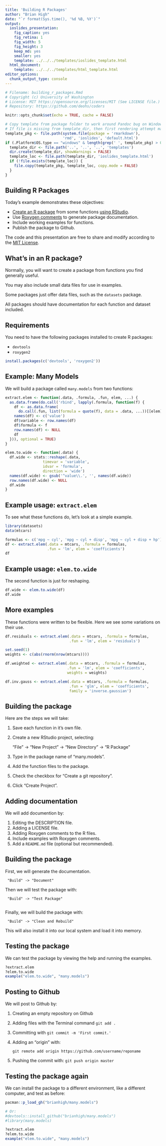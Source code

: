 ```yaml
---
title: 'Building R Packages'
author: "Brian High"
date: "`r format(Sys.time(), '%d %B, %Y')`"
output:
  ioslides_presentation:
    fig_caption: yes
    fig_retina: 1
    fig_width: 5
    fig_height: 3
    keep_md: yes
    smaller: yes
    template: ../../../templates/ioslides_template.html
  html_document:
    template: ../../../templates/html_template.html
editor_options: 
  chunk_output_type: console
---
```


```r
# Filename: building_r_packages.Rmd
# Copyright (c) University of Washington
# License: MIT https://opensource.org/licenses/MIT (See LICENSE file.)
# Repository: https://github.com/deohs/coders
```

```r
knitr::opts_chunk$set(echo = TRUE, cache = FALSE)
```

```r
# Copy template from package folder to work around Pandoc bug on Windows.
# If file is missing from template_dir, then first rendering attempt may fail.
template_pkg <- file.path(system.file(package = 'rmarkdown'), 
                          'rmd', 'ioslides', 'default.html')
if (.Platform$OS.type == "windows" & length(grep(' ', template_pkg) > 0)) { 
  template_dir <- file.path('..', '..', '..', 'templates')
  dir.create(template_dir, showWarnings = FALSE)
  template_loc <- file.path(template_dir, 'ioslides_template.html')
  if (!file.exists(template_loc)) {
    file.copy(template_pkg, template_loc, copy.mode = FALSE)
  }
}
```

## Building R Packages

Today's example demonstrates these objectives:

* [Create an R package](https://hub.packtpub.com/how-to-create-your-own-r-package-with-rstudio-tutorial/) from some functions [using RStudio](https://support.rstudio.com/hc/en-us/articles/200486488-Developing-Packages-with-RStudio).
* Use [Roxygen comments](http://r-pkgs.had.co.nz/man.html) to generate package documentation.
* Include working examples for functions.
* Publish the package to Github.

The code and this presentation are free to share and modify according to the 
[MIT License](https://github.com/deohs/coders/blob/master/LICENSE).

## What's in an R package?

Normally, you will want to create a package from functions you find generally 
useful.

You may also include small data files for use in examples.

Some packages just offer data files, such as the `datasets` package.

All packages should have documentation for each function and dataset included.

## Requirements

You need to have the following packages installed to create R packages:

* `devtools`
* `roxygen2`

```r
install.packages(c('devtools', 'roxygen2'))
```

## Example: Many Models

We will build a package called `many.models` from two functions:

```r
extract.elem <- function(.data, .formula, .fun, elem, ...) {
  as.data.frame(do.call('rbind', lapply(.formula, function(f) {
    df <- as.data.frame(
      do.call(.fun, list(formula = quote(f), data = .data, ...))[[elem]])
    names(df) <- c('value')
    df$variable <- row.names(df)
    df$formula <- f
    row.names(df) <- NULL
    df
  })), optional = TRUE)
}

elem.to.wide <- function(.data) {
  df.wide <- stats::reshape(.data, 
                 timevar = 'variable', 
                 idvar = 'formula', 
                 direction = 'wide')
  names(df.wide) <- gsub('^value\\.', '', names(df.wide))
  row.names(df.wide) <- NULL
  df.wide
}
```

## Example usage: `extract.elem`

To see what these functions do, let's look at a simple example.

```r
library(datasets)
data(mtcars)

formulas <- c('mpg ~ cyl', 'mpg ~ cyl + disp', 'mpg ~ cyl + disp + hp')
df <- extract.elem(.data = mtcars, .formula = formulas, 
                   .fun = 'lm', elem = 'coefficients')
df
```

## Example usage: `elem.to.wide`

The second function is just for reshaping.

```r
df.wide <- elem.to.wide(df)
df.wide
```

## More examples

These functions were written to be flexible. Here we see some variations on 
their use.

```r
df.residuals <- extract.elem(.data = mtcars, .formula = formulas, 
                             .fun = 'lm', elem = 'residuals')

set.seed(1)
weights <- c(abs(rnorm(nrow(mtcars))))

df.weighted <- extract.elem(.data = mtcars, .formula = formulas, 
                            .fun = 'lm', elem = 'coefficients',
                            weights = weights)

df.inv.gauss <- extract.elem(.data = mtcars, .formula = formulas, 
                             .fun = 'glm', elem = 'coefficients',
                             family = 'inverse.gaussian')
```

## Building the package

Here are the steps we will take:

1. Save each function in it's own file.
2. Create a new RStudio project, selecting:

     "File" -> "New Project" -> "New Directory" -> "R Package"

3. Type in the package name of "many.models".
4. Add the function files to the package.
5. Check the checkbox for "Create a git repository".
6. Click "Create Project".

## Adding documentation

We will add documention by:

1. Editing the DESCRIPTION file.
2. Adding a LICENSE file.
3. Adding Roxygen comments to the R files.
4. Include examples with Roxygen comments.
5. Add a `README.md` file (optional but recommended).

## Building the package

First, we will generate the documentation.

     "Build" -> "Document"

Then we will test the package with: 

     "Build" -> "Test Package"
     
Finally, we will build the package with: 

     "Build" -> "Clean and Rebuild"

This will also install it into our local system and load it into memory.

## Testing the package

We can test the package by viewing the help and running the examples.

```r
?extract.elem
?elem.to.wide
example("elem.to.wide", "many.models")
```

## Posting to Github

We will post to Github by:

1. Creating an empty repository on Github
2. Adding files with the Terminal command `git add .`
3. Committing with `git commit -m 'First commit.'`
4. Adding an "origin" with: 

     `git remote add origin https://github.com/username/reponame`

5. Pushing the commit with: `git push origin master`

## Testing the package again

We can install the package to a different environment, like a different 
computer, and test as before:

```r
pacman::p_load_gh("brianhigh/many.models")

# Or:
#devtools::install_github("brianhigh/many.models")
#library(many.models)

?extract.elem
?elem.to.wide
example("elem.to.wide", "many.models")
```
